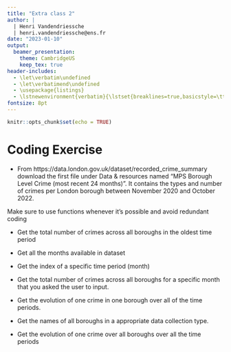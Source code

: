 ```yaml
---
title: "Extra class 2"
author: |
  | Henri Vandendriessche
  | henri.vandendriessche@ens.fr
date: "2023-01-10"
output:
  beamer_presentation:
    theme: CambridgeUS
    keep_tex: true
header-includes:
  - \let\verbatim\undefined
  - \let\verbatimend\undefined
  - \usepackage{listings}
  - \lstnewenvironment{verbatim}{\lstset{breaklines=true,basicstyle=\ttfamily\footnotesize}}{}
fontsize: 8pt
---
```



```r
knitr::opts_chunk$set(echo = TRUE)
```


Coding Exercise
========================================================

- From https://data.london.gov.uk/dataset/recorded_crime_summary download the first file under Data & resources named “MPS Borough Level Crime (most recent 24 months)”. It contains the types and number of crimes per London borough between November 2020 and October 2022.

Make sure to use functions whenever it's possible and avoid redundant coding

- Get the total number of crimes across all boroughs in the oldest time period

- Get all the months available in dataset

- Get the index of a specific time period (month)

- Get the total number of crimes across all boroughs for a specific month that you asked the user to input.

- Get the evolution of one crime in one borough over all of the time periods.

- Get the names of all boroughs in a appropriate data collection type.

- Get the evolution of one crime over all boroughs over all the time periods